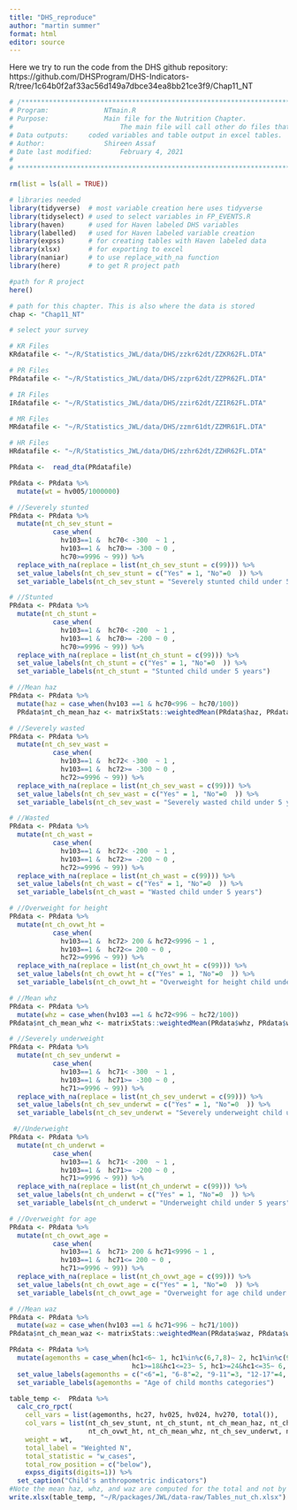 ```yaml
---
title: "DHS_reproduce"
author: "martin summer"
format: html
editor: source
---
```


Here we try to run the code from the DHS github repository: https://github.com/DHSProgram/DHS-Indicators-R/tree/1c64b0f2af33ac56d149a7dbce34ea8bb21ce3f9/Chap11_NT

```r
# /*******************************************************************************************************************************
# Program: 				NTmain.R
# Purpose: 				Main file for the Nutrition Chapter. 
# 						    The main file will call other do files that will produce the NT indicators and produce tables.
# Data outputs:		coded variables and table output in excel tables.  
# Author: 				Shireen Assaf 
# Date last modified:		February 4, 2021
# 
# *******************************************************************************************************************************/

rm(list = ls(all = TRUE))

# libraries needed
library(tidyverse)  # most variable creation here uses tidyverse 
library(tidyselect) # used to select variables in FP_EVENTS.R
library(haven)      # used for Haven labeled DHS variables
library(labelled)   # used for Haven labeled variable creation
library(expss)      # for creating tables with Haven labeled data
library(xlsx)       # for exporting to excel
library(naniar)     # to use replace_with_na function
library(here)       # to get R project path

#path for R project
here()

# path for this chapter. This is also where the data is stored
chap <- "Chap11_NT"
```

```r
# select your survey

# KR Files
KRdatafile <- "~/R/Statistics_JWL/data/DHS/zzkr62dt/ZZKR62FL.DTA"

# PR Files
PRdatafile <- "~/R/Statistics_JWL/data/DHS/zzpr62dt/ZZPR62FL.DTA"

# IR Files
IRdatafile <- "~/R/Statistics_JWL/data/DHS/zzir62dt/ZZIR62FL.DTA"

# MR Files
MRdatafile <- "~/R/Statistics_JWL/data/DHS/zzmr61dt/ZZMR61FL.DTA"

# HR Files
HRdatafile <- "~/R/Statistics_JWL/data/DHS/zzhr62dt/ZZHR62FL.DTA"
```

```r
PRdata <-  read_dta(PRdatafile)
```

```r
PRdata <- PRdata %>%
  mutate(wt = hv005/1000000)
```

```r
# //Severely stunted
PRdata <- PRdata %>%
  mutate(nt_ch_sev_stunt =
           case_when(
             hv103==1 &  hc70< -300  ~ 1 ,
             hv103==1 &  hc70>= -300 ~ 0 ,
             hc70>=9996 ~ 99)) %>%
  replace_with_na(replace = list(nt_ch_sev_stunt = c(99))) %>%
  set_value_labels(nt_ch_sev_stunt = c("Yes" = 1, "No"=0  )) %>%
  set_variable_labels(nt_ch_sev_stunt = "Severely stunted child under 5 years")
```

```r
# //Stunted
PRdata <- PRdata %>%
  mutate(nt_ch_stunt =
           case_when(
             hv103==1 &  hc70< -200  ~ 1 ,
             hv103==1 &  hc70>= -200 ~ 0 ,
             hc70>=9996 ~ 99)) %>%
  replace_with_na(replace = list(nt_ch_stunt = c(99))) %>%
  set_value_labels(nt_ch_stunt = c("Yes" = 1, "No"=0  )) %>%
  set_variable_labels(nt_ch_stunt = "Stunted child under 5 years")
```

```r
# //Mean haz
PRdata <- PRdata %>%
  mutate(haz = case_when(hv103 ==1 & hc70<996 ~ hc70/100)) 
  PRdata$nt_ch_mean_haz <- matrixStats::weightedMean(PRdata$haz, PRdata$wt, idxs = NULL, na.rm = TRUE) 
```

```r
# //Severely wasted 
PRdata <- PRdata %>%
  mutate(nt_ch_sev_wast =
           case_when(
             hv103==1 &  hc72< -300  ~ 1 ,
             hv103==1 &  hc72>= -300 ~ 0 ,
             hc72>=9996 ~ 99)) %>%
  replace_with_na(replace = list(nt_ch_sev_wast = c(99))) %>%
  set_value_labels(nt_ch_sev_wast = c("Yes" = 1, "No"=0  )) %>%
  set_variable_labels(nt_ch_sev_wast = "Severely wasted child under 5 years")
```

```r
# //Wasted
PRdata <- PRdata %>%
  mutate(nt_ch_wast =
           case_when(
             hv103==1 &  hc72< -200  ~ 1 ,
             hv103==1 &  hc72>= -200 ~ 0 ,
             hc72>=9996 ~ 99)) %>%
  replace_with_na(replace = list(nt_ch_wast = c(99))) %>%
  set_value_labels(nt_ch_wast = c("Yes" = 1, "No"=0  )) %>%
  set_variable_labels(nt_ch_wast = "Wasted child under 5 years")
```

```r
# //Overweight for height
PRdata <- PRdata %>%
  mutate(nt_ch_ovwt_ht =
           case_when(
             hv103==1 &  hc72> 200 & hc72<9996 ~ 1 ,
             hv103==1 &  hc72<= 200 ~ 0 ,
             hc72>=9996 ~ 99)) %>%
  replace_with_na(replace = list(nt_ch_ovwt_ht = c(99))) %>%
  set_value_labels(nt_ch_ovwt_ht = c("Yes" = 1, "No"=0  )) %>%
  set_variable_labels(nt_ch_ovwt_ht = "Overweight for height child under 5 years")

```

```r
# //Mean whz
PRdata <- PRdata %>%
  mutate(whz = case_when(hv103 ==1 & hc72<996 ~ hc72/100)) 
PRdata$nt_ch_mean_whz <- matrixStats::weightedMean(PRdata$whz, PRdata$wt, idxs = NULL, na.rm = TRUE) 

# //Severely underweight
PRdata <- PRdata %>%
  mutate(nt_ch_sev_underwt =
           case_when(
             hv103==1 &  hc71< -300  ~ 1 ,
             hv103==1 &  hc71>= -300 ~ 0 ,
             hc71>=9996 ~ 99)) %>%
  replace_with_na(replace = list(nt_ch_sev_underwt = c(99))) %>%
  set_value_labels(nt_ch_sev_underwt = c("Yes" = 1, "No"=0  )) %>%
  set_variable_labels(nt_ch_sev_underwt = "Severely underweight child under 5 years")
```

```r
 #//Underweight
PRdata <- PRdata %>%
  mutate(nt_ch_underwt =
           case_when(
             hv103==1 &  hc71< -200  ~ 1 ,
             hv103==1 &  hc71>= -200 ~ 0 ,
             hc71>=9996 ~ 99)) %>%
  replace_with_na(replace = list(nt_ch_underwt = c(99))) %>%
  set_value_labels(nt_ch_underwt = c("Yes" = 1, "No"=0  )) %>%
  set_variable_labels(nt_ch_underwt = "Underweight child under 5 years")
```

```r
# //Overweight for age
PRdata <- PRdata %>%
  mutate(nt_ch_ovwt_age =
           case_when(
             hv103==1 &  hc71> 200 & hc71<9996 ~ 1 ,
             hv103==1 &  hc71<= 200 ~ 0 ,
             hc71>=9996 ~ 99)) %>%
  replace_with_na(replace = list(nt_ch_ovwt_age = c(99))) %>%
  set_value_labels(nt_ch_ovwt_age = c("Yes" = 1, "No"=0  )) %>%
  set_variable_labels(nt_ch_ovwt_age = "Overweight for age child under 5 years")
```

```r
# //Mean waz
PRdata <- PRdata %>%
  mutate(waz = case_when(hv103 ==1 & hc71<996 ~ hc71/100)) 
PRdata$nt_ch_mean_waz <- matrixStats::weightedMean(PRdata$waz, PRdata$wt, idxs = NULL, na.rm = TRUE) 
```

```r
PRdata <- PRdata %>%
  mutate(agemonths = case_when(hc1<6~ 1, hc1%in%c(6,7,8)~ 2, hc1%in%c(9,10,11)~ 3, hc1>=12&hc1<=17~ 4, 
                               hc1>=18&hc1<=23~ 5, hc1>=24&hc1<=35~ 6, hc1>=36&hc1<=47~ 7, hc1>=48&hc1<=59~ 8)) %>%
  set_value_labels(agemonths = c("<6"=1, "6-8"=2, "9-11"=3, "12-17"=4, "18-23"=5, "24-35"=6, "36-47"=7, "48-59"=8 )) %>%
  set_variable_labels(agemonths = "Age of child months categories")
```

```r
table_temp <-  PRdata %>% 
  calc_cro_rpct(
    cell_vars = list(agemonths, hc27, hv025, hv024, hv270, total()),
    col_vars = list(nt_ch_sev_stunt, nt_ch_stunt, nt_ch_mean_haz, nt_ch_sev_wast, nt_ch_wast, 
                    nt_ch_ovwt_ht, nt_ch_mean_whz, nt_ch_sev_underwt, nt_ch_underwt, nt_ch_ovwt_age, nt_ch_mean_waz),
    weight = wt,
    total_label = "Weighted N",
    total_statistic = "w_cases",
    total_row_position = c("below"),
    expss_digits(digits=1)) %>%
  set_caption("Child's anthropometric indicators")
#Note the mean haz, whz, and waz are computed for the total and not by each background variable. 
write.xlsx(table_temp, "~/R/packages/JWL/data-raw/Tables_nut_ch.xlsx")
```

